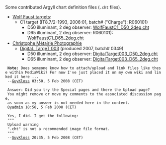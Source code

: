 Some contributed Argyll chart definition files (<code>.cht</code> files).

* [http://www.targets.coloraid.de/ Wolf Faust targets]:
** C1 target (IT8.7/2-1993, 2006:01, batch# ("Charge"): R060101)
*** D50 illuminant, 2 deg observer: [https://gutefee.massey.ac.nz/moin/GuyKloss?action=AttachFile&do=get&target=WolfFaustC1_D50_2deg.cht WolfFaustC1_D50_2deg.cht]
*** D65 illuminant, 2 deg observer: R060101): [https://gutefee.massey.ac.nz/moin/GuyKloss?action=AttachFile&do=get&target=WolfFaustC1_D65_2deg.cht WolfFaustC1_D65_2deg.cht]
* [http://www.christophe-metairie-photographie.com Christophe Métairie Photographie]
** [http://pagesperso-orange.fr/christophe.metairie.photographie/eng%20digital%20target.html#The%20DigitaL%20TargeT DigitaL TargeT 003] (produced 2007, batch# 0349)
*** D50 illuminant, 2 deg observer: [https://gutefee.massey.ac.nz/moin/GuyKloss?action=AttachFile&do=get&target=DigitalTarget003_D50_2deg.cht DigitalTarget003_D50_2deg.cht]
*** D65 illuminant, 2 deg observer: [https://gutefee.massey.ac.nz/moin/GuyKloss?action=AttachFile&do=get&target=DigitalTarget003_D65_2deg.cht DigitalTarget003_D65_2deg.cht]

  '''Note:''' Does someone know how to attach/upload and link files like these within MediaWiki? For now I've just placed it on my own wiki and linked it here ...
  --[[User:GuyKloss|GuyKloss]] 03:50, 5 Feb 2008 (CET)

  Answer: Did you try the Special pages and there the Upload page? 
  You might remove or move my comments to the associated discussion page, 
  as soon as my answer is not needed here in the content.
  [[User:Oyadmin|Oyadmin]] 18:58, 5 Feb 2008 (CET)

  Yes, I did. I get the following:
  """
  Upload warning
  ".cht" is not a recommended image file format.
  """
  --[[User:GuyKloss|GuyKloss]] 20:35, 5 Feb 2008 (CET)